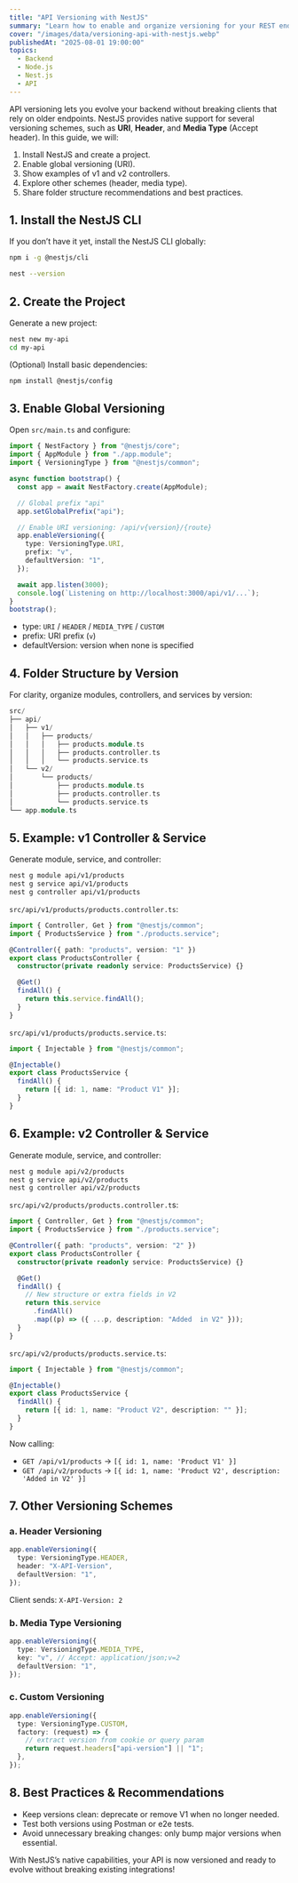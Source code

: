 ```yaml
---
title: "API Versioning with NestJS"
summary: "Learn how to enable and organize versioning for your REST endpoints in NestJS using different schemes (URI, header, media type), folder structure best practices, and concrete examples with controllers and services."
cover: "/images/data/versioning-api-with-nestjs.webp"
publishedAt: "2025-08-01 19:00:00"
topics:
  - Backend
  - Node.js
  - Nest.js
  - API
---
```


API versioning lets you evolve your backend without breaking clients that rely on older endpoints. NestJS provides native support for several versioning schemes,
such as **URI**, **Header**, and **Media Type** (Accept header). In this guide, we will:

1. Install NestJS and create a project.
2. Enable global versioning (URI).
3. Show examples of v1 and v2 controllers.
4. Explore other schemes (header, media type).
5. Share folder structure recommendations and best practices.

## 1. Install the NestJS CLI

If you don’t have it yet, install the NestJS CLI globally:

```bash
npm i -g @nestjs/cli
```

```bash
nest --version
```

## 2. Create the Project

Generate a new project:

```bash
nest new my-api
cd my-api
```

(Optional) Install basic dependencies:

```bash
npm install @nestjs/config
```

## 3. Enable Global Versioning

Open `src/main.ts` and configure:

```ts
import { NestFactory } from "@nestjs/core";
import { AppModule } from "./app.module";
import { VersioningType } from "@nestjs/common";

async function bootstrap() {
  const app = await NestFactory.create(AppModule);

  // Global prefix "api"
  app.setGlobalPrefix("api");

  // Enable URI versioning: /api/v{version}/{route}
  app.enableVersioning({
    type: VersioningType.URI,
    prefix: "v",
    defaultVersion: "1",
  });

  await app.listen(3000);
  console.log(`Listening on http://localhost:3000/api/v1/...`);
}
bootstrap();
```

- type: `URI` / `HEADER` / `MEDIA_TYPE` / `CUSTOM`
- prefix: URI prefix (`v`)
- defaultVersion: version when none is specified

## 4. Folder Structure by Version

For clarity, organize modules, controllers, and services by version:

```cpp
src/
├── api/
│   ├── v1/
│   │   ├── products/
│   │   │   ├── products.module.ts
│   │   │   ├── products.controller.ts
│   │   │   └── products.service.ts
│   └── v2/
│       └── products/
│           ├── products.module.ts
│           ├── products.controller.ts
│           └── products.service.ts
└── app.module.ts
```

## 5. Example: v1 Controller & Service

Generate module, service, and controller:

```bash
nest g module api/v1/products
nest g service api/v1/products
nest g controller api/v1/products
```

`src/api/v1/products/products.controller.ts`:

```ts
import { Controller, Get } from "@nestjs/common";
import { ProductsService } from "./products.service";

@Controller({ path: "products", version: "1" })
export class ProductsController {
  constructor(private readonly service: ProductsService) {}

  @Get()
  findAll() {
    return this.service.findAll();
  }
}
```

`src/api/v1/products/products.service.ts`:

```ts
import { Injectable } from "@nestjs/common";

@Injectable()
export class ProductsService {
  findAll() {
    return [{ id: 1, name: "Product V1" }];
  }
}
```

## 6. Example: v2 Controller & Service

Generate module, service, and controller:

```bash
nest g module api/v2/products
nest g service api/v2/products
nest g controller api/v2/products
```

`src/api/v2/products/products.controller.t`s:

```ts
import { Controller, Get } from "@nestjs/common";
import { ProductsService } from "./products.service";

@Controller({ path: "products", version: "2" })
export class ProductsController {
  constructor(private readonly service: ProductsService) {}

  @Get()
  findAll() {
    // New structure or extra fields in V2
    return this.service
      .findAll()
      .map((p) => ({ ...p, description: "Added  in V2" }));
  }
}
```

`src/api/v2/products/products.service.ts`:

```ts
import { Injectable } from "@nestjs/common";

@Injectable()
export class ProductsService {
  findAll() {
    return [{ id: 1, name: "Product V2", description: "" }];
  }
}
```

Now calling:

- `GET /api/v1/products` → `[{ id: 1, name: 'Product V1' }]`
- `GET /api/v2/products` → `[{ id: 1, name: 'Product V2', description: 'Added in V2' }]`

## 7. Other Versioning Schemes

### a. Header Versioning

```ts
app.enableVersioning({
  type: VersioningType.HEADER,
  header: "X-API-Version",
  defaultVersion: "1",
});
```

Client sends: `X-API-Version: 2`

### b. Media Type Versioning

```ts
app.enableVersioning({
  type: VersioningType.MEDIA_TYPE,
  key: "v", // Accept: application/json;v=2
  defaultVersion: "1",
});
```

### c. Custom Versioning

```ts
app.enableVersioning({
  type: VersioningType.CUSTOM,
  factory: (request) => {
    // extract version from cookie or query param
    return request.headers["api-version"] || "1";
  },
});
```

## 8. Best Practices & Recommendations

- Keep versions clean: deprecate or remove V1 when no longer needed.
- Test both versions using Postman or e2e tests.
- Avoid unnecessary breaking changes: only bump major versions when essential.

With NestJS’s native capabilities, your API is now versioned and ready to evolve without breaking existing integrations!
